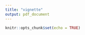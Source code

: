 ```yaml
---
title: "vignette"
output: pdf_document
---
```


```r
knitr::opts_chunk$set(echo = TRUE)
```

```r

```

